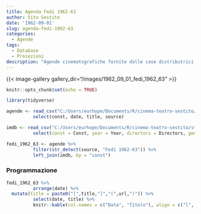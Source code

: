 ```yaml
---
title: Agenda Fedi 1962-63
author: Vito Sestito
date: '1962-09-01'
slug: agenda-fedi-1962-63
categories:
  - Agende
tags:
  - Database
  - Proiezioni
description: "Agende cinematografiche fornite dalle case distributrici. Contengono informazioni dettagliate sulla data di proiezione, titolo del film, distributore e l’ammontare degli incassi."
---
```

{{< image-gallery gallery_dir="/images/1962_09_01_fedi_1962_63" >}}
```r
knitr::opts_chunk$set(echo = TRUE)

library(tidyverse)

agende <- read_csv("C:/Users/eurhope/Documents/R/cinema-teatro-sestito/static/data/programmazione_agende.csv") %>%
          select(const, date, title, source)

imdb <- read_csv("C:/Users/eurhope/Documents/R/cinema-teatro-sestito/static/data/programmazione_imdb.csv") %>%
          select(const = Const, year = Year, directors = Directors, genres = Genres, imdb_rating = `IMDb Rating`, runtime = `Runtime (mins)`, url = URL)

fedi_1962_63 <- agende %>%
          filter(str_detect(source, "Fedi 1962-63")) %>%
          left_join(imdb, by = "const")
```
### Programmazione
```r
fedi_1962_63 %>%
          arrange(date) %>%
  mutate(title = paste0("[",title,"]","(",url,")")) %>%
          select(date, title) %>%
          knitr::kable(col.names = c("Data", "Titolo"), align = c("l", "l", "l"))
```

